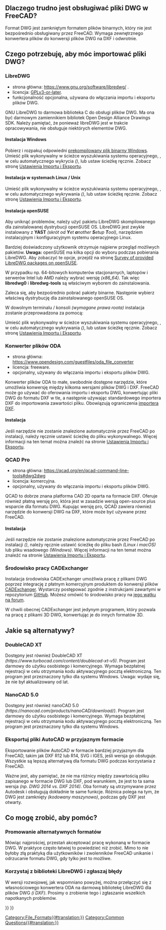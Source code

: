<languages/>
{{TOCright}}

{{Fake heading|sub=4|< Powrót do [[FreeCAD_Howto_Import_Export|FreeCAD Jak importować eksportować]]}}  

<span id="Why_is_it_hard_to_support_DWG_Files_in_FreeCAD?"></span>
==Dlaczego trudno jest obsługiwać pliki DWG w FreeCAD?==

Format DWG jest zamkniętym formatem plików binarnych, który nie jest bezpośrednio obsługiwany przez FreeCAD. Wymaga zewnętrznego konwertera plików do konwersji plików DWG na DXF i odwrotnie.

<span id="What_do_I_need_to_be_able_to_import_DWG_files?"></span>
==Czego potrzebuję, aby móc importować pliki DWG?==

===LibreDWG===

* strona główna: https://www.gnu.org/software/libredwg/ .
* licencja: [https://savannah.gnu.org/projects/libredwg/ GPLv3-or-later].
* funkcjonalność opcjonalna, używana do włączania importu i eksportu plików DWG.

GNU LibreDWG to darmowa biblioteka C do obsługi plików DWG. Ma ona być darmowym zamiennikiem bibliotek Open Design Alliance Drawings SDK. Należy pamiętać, że ponieważ libreDWG jest w trakcie opracowywania, nie obsługuje niektórych elementów DWG.

<span id="Installation_Windows"></span>
====Instalacja Windows====

Pobierz i rozpakuj odpowiedni [https://github.com/LibreDWG/libredwg/releases prekompilowany plik binarny Windows]. Umieść plik wykonywalny w ścieżce wyszukiwania systemu operacyjnego, {{Incode|os.getenv("PATH")}}, w celu automatycznego wykrycia ''({{Version/pl|0.21}})'', lub ustaw ścieżkę ręcznie. Zobacz stronę [[Import_Export_Preferences/pl#DWG|Ustawienia Importu i Eksportu]].

<span id="Installation_Linux/Unix_systems"></span>
====Instalacja w systemach Linux / Unix====

{{Code|lang=shell|code=
git clone --recurse-submodules https://git.savannah.gnu.org/git/libredwg.git
cd libredwg
mkdir build
cd build
cmake ..
make
make install # lub użyj checkinstall, lub po prostu zlokalizuj i skopiuj dwg2dxf
             # do lokalizacji plików wykonywalnych, zostanie ono automatycznie wykryte przez FreeCAD
}}

Umieść plik wykonywalny w ścieżce wyszukiwania systemu operacyjnego, {{Incode|os.getenv("PATH")}}, w celu automatycznego wykrywania ''({{Version/pl|0.21}})'', lub ustaw ścieżkę ręcznie. Zobacz stronę [[Import_Export_Preferences/pl#DWG|Ustawienia Importu i Eksportu]].

<span id="Installation_openSUSE"></span>
====Instalacja openSUSE====

Aby uniknąć problemów, należy użyć pakietu LibreDWG skompilowanego dla zainstalowanej dystrybucji openSUSE OS. 
LibreDWG jest zwykle instalowany z '''YAST''' ''(skrót od '''Y'''et '''a'''nother '''S'''etup '''T'''ool)'', narzędziem instalacyjnym i konfiguracyjnym systemu operacyjnego Linux. 

Bardziej doświadczony użytkownik otrzymuje najpierw przegląd możliwych pakietów.
'''Uwaga:''' openSUSE ma kilka opcji do wyboru podczas pobierania LibreDWG. 
Aby zobaczyć te opcje, przejdź na stronę [https://software.opensuse.org/search?utf8=%E2%9C%93&baseproject=ALL&q=libredwg Survey of provided LibreDWG packages on openSUSE]. 

W przypadku np. 64-bitowych komputerów stacjonarnych, laptopów i serwerów Intel lub AMD należy wybrać wersję ''(x86_64)''. Tak więc '''libredwg0''' i '''libredwg-tools''' są właściwym wyborem do zainstalowania. 

Zaleca się, aby bezpośrednio pobrać pakiety binarne. Następnie wybierz właściwą dystrybucję dla zainstalowanego openSUSE OS.

W dowolnym terminalu / konsoli ''(wymagane prawa roota)'' instalacja zostanie przeprowadzona za pomocą:

{{Code|code=
zypper install libredwg0 libredwg-tools
}}

Umieść plik wykonywalny w ścieżce wyszukiwania systemu operacyjnego, {{Incode|os.getenv("PATH")}}, w celu automatycznego wykrywania ''({{Version/pl|0.21}})'', lub ustaw ścieżkę ręcznie. Zobacz stronę [[Import_Export_Preferences/pl#DWG|Ustawienia Importu i Eksportu]].

<span id="ODA_File_Converter"></span>
===Konwerter plików ODA===

* strona główna: https://www.opendesign.com/guestfiles/oda_file_converter
* licencja: freeware.
* opcjonalny, używany do włączania importu i eksportu plików DWG.

Konwerter plików ODA to małe, swobodnie dostępne narzędzie, które umożliwia konwersję między kilkoma wersjami plików DWG i DXF. FreeCAD może go używać do oferowania importu i eksportu DWG, konwertując pliki DWG do formatu DXF w tle, a następnie używając standardowego importera DXF do importowania zawartości pliku. Obowiązują ograniczenia [[Draft_DXF/pl|importera DXF]].

<span id="Installation"></span>
====Instalacja====

Jeśli narzędzie nie zostanie znalezione automatycznie przez FreeCAD po instalacji, należy ręcznie ustawić ścieżkę do pliku wykonywalnego. Więcej informacji na ten temat można znaleźć na stronie [[Import_Export_Preferences/pl#DWG|Ustawienia Importu i Eksportu]].

<span id="QCAD_pro"></span>
===QCAD Pro===

{{Version/pl|0.20}}

* strona główna: https://qcad.org/en/qcad-command-line-tools#dwg2dwg
* licencja: komercyjna.
* opcjonalny, używany do włączania importu i eksportu plików DWG.

QCAD to dobrze znana platforma CAD 2D oparta na formacie DXF. Oferuje również płatną wersję pro, która jest w zasadzie wersją open-source plus wsparcie dla formatu DWG. Kupując wersję pro, QCAD zawiera również narzędzie do konwersji DWG na DXF, które może być używane przez FreeCAD.

<span id="Installation"></span>
====Instalacja====

Jeśli narzędzie nie zostanie znalezione automatycznie przez FreeCAD po instalacji ''({{Version/pl|0.21}})'', należy ręcznie ustawić ścieżkę do pliku bash ''(Linux i macOS)'' lub pliku wsadowego ''(Windows)''. Więcej informacji na ten temat można znaleźć na stronie [[Import_Export_Preferences/pl#DWG|Ustawienia Importu i Eksportu]].

<span id="CADExchanger_Workbench"></span>
===Środowisko pracy CADExchanger===

Instalacja środowiska CADExchanger umożliwia pracę z plikami DWG poprzez integrację z płatnym komercyjnym produktem do konwersji plików [https://cadexchanger.com/ CADExchanger]. Wystarczy postępować zgodnie z instrukcjami zawartymi w repozytorium [https://github.com/yorikvanhavre/CADExchanger GitHub]. Możesz omówić to środowisko pracy na [https://forum.freecad.org/viewtopic.php?f=9&t=22227&p=462421 jego wątku na forum].

W chwili obecnej CADExchanger jest jedynym programem, który pozwala na pracę z plikami 3D DWG, konwertując je do innych formatów 3D.

<span id="What_are_the_alternatives?"></span>
==Jakie są alternatywy?==

===DoubleCAD XT===

Dostępny jest również DoubleCAD XT ''(https://www.turbocad.com/content/doublecad-xt-v5)''. Program jest darmowy do użytku osobistego i komercyjnego. Wymaga bezpłatnej rejestracji w celu otrzymania kodu aktywacyjnego pocztą elektroniczną. Ten program jest przeznaczony tylko dla systemu Windows. Uwaga: wydaje się, że nie był aktualizowany od lat.

===NanoCAD 5.0===

Dostępny jest również nanoCAD 5.0 ''(https://nanocad.com/products/nanoCAD/download/)''. Program jest darmowy do użytku osobistego i komercyjnego. Wymaga bezpłatnej rejestracji w celu otrzymania kodu aktywacyjnego pocztą elektroniczną. Ten program jest przeznaczony tylko dla systemu Windows.

<span id="Export_your_AutoCAD_files_in_friendly_format"></span>
===Eksportuj pliki AutoCAD w przyjaznym formacie===

Eksportowanie plików AutoCAD w formacie bardziej przyjaznym dla FreeCAD, takim jak DXF R12 lub R14, SVG i IGES, jeśli wersja go obsługuje. Wszystkie są lepszą alternatywą dla formatu DWG podczas korzystania z FreeCAD. 

Ważne jest, aby pamiętać, że nie ma różnicy między zawartością pliku zapisanego w formacie DWG lub DXF, pod warunkiem, że jest to ta sama wersja ''(np. DWG 2014 vs. DXF 2014)''. Oba formaty są utrzymywane przez Autodesk i obsługują dokładnie te same funkcje. Różnica polega na tym, że DWG jest zamknięty ''(kodowany maszynowo)'', podczas gdy DXF jest otwarty.

<span id="What_can_I_do_to_help?"></span>
==Co mogę zrobić, aby pomóc?==

<span id="Promote_the_use_of_alternative_formats"></span>
===Promowanie alternatywnych formatów===

Mówiąc najprościej, przestań akceptować pracę wykonaną w formacie DWG. W praktyce często łatwiej to powiedzieć niż zrobić. Mimo to nie byłoby złą praktyką dla użytkowników i zwolenników FreeCAD unikanie i odrzucanie formatu DWG, gdy tylko jest to możliwe.

<span id="Use_the_LibreDWG_library_and_file_bug_reports"></span>
===Korzystaj z biblioteki LibreDWG i zgłaszaj błędy===

W wersji rozwojowej, jak wspomniano powyżej, można przełączyć się z własnościowego konwertera ODA na darmową bibliotekę LibreDWG dla plików DWG ''(i DXF)''. Prosimy o zrobienie tego i zgłaszanie wszelkich napotkanych problemów.


{{Draft Tools navi{{#translation:}}}}
{{Userdocnavi{{#translation:}}}}
[[Category:File_Formats{{#translation:}}]]
[[Category:Common Questions{{#translation:}}]]